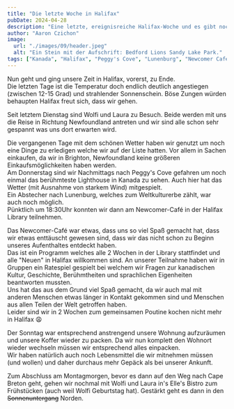 ```yaml
---
title: "Die letzte Woche in Halifax"
pubDate: 2024-04-28
description: "Eine letzte, ereignisreiche Halifax-Woche und es gibt nochmal bunte Häuser zu sehen"
author: "Aaron Czichon"
image:
  url: "./images/09/header.jpeg"
  alt: "Ein Stein mit der Aufschrift: Bedford Lions Sandy Lake Park."
tags: ["Kanada", "Halifax", "Peggy's Cove", "Lunenburg", "Newcomer Café"]
---
```



Nun geht und ging unsere Zeit in Halifax, vorerst, zu Ende.  
Die letzten Tage ist die Temperatur doch endlich deutlich angestiegen (zwischen 12-15 Grad) und strahlender Sonnenschein. Böse Zungen würden behaupten Halifax freut sich, dass wir gehen.

Seit letztem Dienstag sind Wolfi und Laura zu Besuch. Beide werden mit uns die Reise in Richtung Newfoundland antreten und wir sind alle schon sehr gespannt was uns dort erwarten wird.

<DirectusImage assetId="a48eafa9-b969-4b7a-b75c-53532fda5366.jpg" />

<DirectusImage assetId="cd99304e-b539-46ab-8580-f93762294662.jpg" />

Die vergangenen Tage mit dem schönen Wetter haben wir genutzt um noch eine Dinge zu erledigen welche wir auf der Liste hatten. Vor allem in Sachen einkaufen, da wir in Brighton, Newfoundland keine größeren Einkaufsmöglichkeiten haben werden.  
Am Donnerstag sind wir Nachmittags nach Peggy's Cove gefahren um noch einmal das berühmteste Lighthouse in Kanada zu sehen. Auch hier hat das Wetter (mit Ausnahme von starkem Wind) mitgespielt.  
Ein Abstecher nach Lunenburg, welches zum Weltkulturerbe zählt, war auch noch möglich.  
Pünktlich um 18:30Uhr konnten wir dann am Newcomer-Café in der Halifax Library teilnehmen.

Das Newcomer-Café war etwas, dass uns so viel Spaß gemacht hat, dass wir etwas enttäuscht gewesen sind, dass wir das nicht schon zu Beginn unseres Aufenthaltes entdeckt haben.  
Das ist ein Programm welches alle 2 Wochen in der Library stattfindet und alle "Neuen" in Halifax willkommen sind. An unserer Teilnahme haben wir in Gruppen ein Ratespiel gespielt bei welchem wir Fragen zur kanadischen Kultur, Geschichte, Berühmtheiten und sprachlichen Eigenheiten beantworten mussten.  
Uns hat das aus dem Grund viel Spaß gemacht, da wir auch mal mit anderen Menschen etwas länger in Kontakt gekommen sind und Menschen aus allen Teilen der Welt getroffen haben.  
Leider sind wir in 2 Wochen zum gemeinsamen Poutine kochen nicht mehr in Halifax 😩

<DirectusImage assetId="d2c37de5-2fde-41e1-b892-19b43d40aaa0.jpg" />

Der Sonntag war entsprechend anstrengend unsere Wohnung aufzuräumen und unsere Koffer wieder zu packen. Da wir nun komplett den Wohnort wieder wechseln müssen wir entsprechend alles einpacken.  
Wir haben natürlich auch noch Lebensmittel die wir mitnehmen müssen (und wollen) und daher durchaus mehr Gepäck als bei unserer Ankunft.

Zum Abschluss am Montagmorgen, bevor es dann auf den Weg nach Cape Breton geht, gehen wir nochmal mit Wolfi und Laura in's Elle's Bistro zum Frühstücken (auch weil Wolfi Geburtstag hat). Gestärkt geht es dann in den ~~Sonnenuntergang~~ Norden.

<DirectusImage assetId="6f7d0957-1245-4091-8477-9870f66a7f86.jpg" />

<DirectusImage assetId="fda4e2ad-85c7-415d-81fe-8df2e3113bd7.jpg" />
